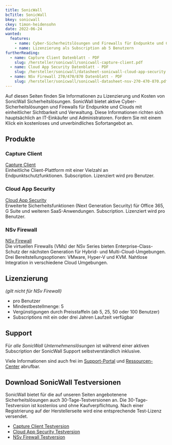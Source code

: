 ```yaml
---
title: SonicWall
bcTitle: SonicWall
bkey: sonicwall
ckey: timon-heidensohn
date: 2022-06-24
wanted:
  features:
    - name: Cyber-Sicherheitslösungen und Firewalls für Endpunkte und Clouds
    - name: Lizenzierung als Subscription ab 5 Benutzern
furtherReading:
  - name: Capture Client Datenblatt - PDF
    slug: /hersteller/sonicwall/sonicwall-capture-client.pdf
  - name: Cloud App Security Datenblatt - PDF
    slug: /hersteller/sonicwall/datasheet-sonicwall-cloud-app-security.pdf
  - name: NSv Firewall 270/470/870 Datenblatt - PDF
    slug: /hersteller/sonicwall/sonicwall-datasheet-nsv-270-470-870.pdf
---
```


<Intro>

Auf diesen Seiten finden Sie Informationen zu Lizenzierung und Kosten von SonicWall Sicherheitslösungen.
SonicWall bietet aktive Cyber-Sicherheitslösungen und Firewalls für Endpunkte und Clouds mit einheitlicher Sichtbarkeit und Verwaltung.
Diese Informationen richten sich hauptsächlich an IT-Einkäufer und Administratoren.
Fordern Sie mit einem Klick ein kostenloses und unverbindliches Sofortangebot an.


</Intro>

<TOC />


## Produkte

### Capture Client

<Info type="light">

<ArrowItem>

  [Capture Client](/hersteller/sonicwall/capture-client/) <br />
  Einheitliche Client-Plattform mit einer Vielzahl an Endpunktschutzfunktionen. Subscription. Lizenziert wird pro Benutzer.

</ArrowItem>

</Info>

### Cloud App Security

<Info type="light">

<ArrowItem>

  [Cloud App Security](/hersteller/sonicwall/cloud-app-security/) <br />
  Erweiterte Sicherheitsfunktionen (Next Generation Security) für Office 365, G Suite und weiteren SaaS-Anwendungen. Subscription. Lizenziert wird pro Benutzer.

</ArrowItem>

</Info>

### NSv Firewall

<Info type="light">

<ArrowItem>

  [NSv Firewall](/hersteller/sonicwall/nsv-firewall/) <br />
  Die virtuellen Firewalls (VMs) der NSv Series bieten Enterprise-Class-Schutz der nächsten Generation für Hybrid- und Multi-Cloud-Umgebungen. Drei Bereitstellungsoptionen: VMware, Hyper-V und KVM. Nahtlose Integration in verschiedene Cloud Umgebungen.

</ArrowItem>

</Info>




## Lizenzierung

*(gilt nicht für NSv Firewall)*

<ArrowList>

- pro Benutzer
- Mindestbestellmenge: 5
- Vergünstigungen durch Preisstaffeln (ab 5, 25, 50 oder 100 Benutzer)
- Subscriptions mit ein oder drei Jahren Laufzeit verfügbar

</ArrowList>

## Support

Für *alle SonicWall Unternehmenslösungen* ist während einer aktiven Subscription der SonicWall Support selbstverständlich inklusive.

Viele Informationen sind auch frei im [Support-Portal](https://www.sonicwall.com/de-de/support/) und [Ressourcen-Center](https://www.sonicwall.com/de-de/resources/) abrufbar.



## Download SonicWall Testversionen

SonicWall bietet für die auf unseren Seiten angebotenene Sicherheitslösungen auch 30-Tage-Testversionen an.
Die 30-Tage-Testversion ist kostenlos und ohne Kaufverpflichtung.
Nach einer Registrierung auf der Herstellerseite wird eine entsprechende Test-Lizenz versendet.

- [Capture Client Testversion](https://www.sonicwall.com/de-de/resources/trials-landing/sample-a-30-day-trial-of-capture-client/)
- [Cloud App Security Testversion](https://www.sonicwall.com/de-de/resources/trials-landing/try-sonicwall-cloud-app-security-for-free/)
- [NSv Firewall Testversion](https://www.sonicwall.com/de-de/resources/trials-landing/sonicwall-nsv-next-gen-virtual-firewall-trial/)

